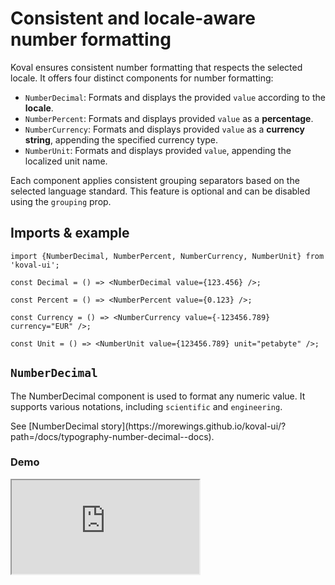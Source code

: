 
# Consistent and locale-aware number formatting

Koval ensures consistent number formatting that respects the selected locale. It offers four distinct components for number formatting:

- `NumberDecimal`: Formats and displays the provided `value` according to the **locale**.
- `NumberPercent`: Formats and displays provided `value` as a **percentage**.
- `NumberCurrency`: Formats and displays provided `value` as a **currency string**, appending the specified currency type.
- `NumberUnit`: Formats and displays provided `value`, appending the localized unit name.

Each component applies consistent grouping separators based on the selected language standard. This feature is optional and can be disabled using the `grouping` prop.

## Imports & example

```tsx
import {NumberDecimal, NumberPercent, NumberCurrency, NumberUnit} from 'koval-ui';

const Decimal = () => <NumberDecimal value={123.456} />;

const Percent = () => <NumberPercent value={0.123} />;

const Currency = () => <NumberCurrency value={-123456.789} currency="EUR" />;

const Unit = () => <NumberUnit value={123456.789} unit="petabyte" />;
```

## `NumberDecimal`

The NumberDecimal component is used to format any numeric value. It supports various notations, including `scientific` and `engineering`.

<Callout type="info" emoji="💡️">
    See [NumberDecimal
    story](https://morewings.github.io/koval-ui/?path=/docs/typography-number-decimal--docs).
</Callout>

### Demo

<Iframe
    src="https://morewings.github.io/koval-ui/iframe.html?args=&id=typography-number-decimal--primary&viewMode=story"
    width={777}
    height={111}
    caption="NumberDecimal demo"
/>

## `NumberPercent`

The `NumberPercent` component formats the value as a percentage by multiplying it by 100.

<Callout type="info" emoji="💡️">
    See [NumberPercent
    story](https://morewings.github.io/koval-ui/?path=/docs/typography-number-percent--docs).
</Callout>

### Demo

<Iframe
    src="https://morewings.github.io/koval-ui/iframe.html?args=&id=typography-number-percent--primary&viewMode=story"
    width={777}
    height={111}
    caption="NumberPercent demo"
/>

## `NumberCurrency`

The `NumberCurrency` component displays the value in a conventional **currency string format**, appending the **ISO 4217** currency code, localized name, or symbol. This is particularly useful for displaying financial information.

<Callout type="info" emoji="💡️">
    See [NumberCurrency
    story](https://morewings.github.io/koval-ui/?path=/docs/typography-number-currency--docs).
</Callout>

### Demo

<Iframe
    src="https://morewings.github.io/koval-ui/iframe.html?args=&id=typography-number-currency--primary&viewMode=story"
    width={777}
    height={111}
    caption="NumberCurrency demo"
/>

## `NumberUnit`

The `NumberUnit` component is used for displaying numeric information about entities. It appends one of the [ECMA standard-supported units](https://tc39.es/ecma402/#table-sanctioned-single-unit-identifiers). The component supports different notations, such as `scientific` and `engineering`, and the unit display can be set to `short`, `long`, or `narrow` localized variants.

<Callout type="info" emoji="💡️">
    See [NumberUnit
    story](https://morewings.github.io/koval-ui/?path=/docs/typography-number-unit--docs).
</Callout>

### Demo

<Iframe
    src="https://morewings.github.io/koval-ui/iframe.html?args=unitDisplay:long&id=typography-number-unit--primary&viewMode=story"
    width={777}
    height={111}
    caption="NumberUnit demo"
/>
